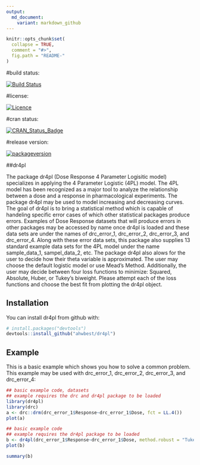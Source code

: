 ```yaml
---
output:
  md_document:
    variant: markdown_github
---
```


<!-- README.md is generated from README.Rmd. Please edit that file -->

```r
knitr::opts_chunk$set(
  collapse = TRUE,
  comment = "#>",
  fig.path = "README-"
)
```
#build status:

[![Build Status](https://travis-ci.org/aubreybailey/dr4pl.svg?branch=master)](https://travis-ci.org/aubreybailey/dr4pl)

#license:

[![Licence](https://img.shields.io/badge/licence-GPL--3-blue.svg)](https://www.gnu.org/licenses/gpl-3.0.en.html)

#cran status:

[![CRAN_Status_Badge](http://www.r-pkg.org/badges/version/dr4pl)](https://cran.r-project.org/package=dr4pl)

#release version:

[![packageversion](https://img.shields.io/badge/GitHub%20Package%20version-0.97-orange.svg?style=flat-square)](commits/master)

##dr4pl

The package dr4pl (Dose Response 4 Parameter Logisitic model) specializes in applying the 4 Parameter Logistic (4PL) model. The 4PL model has been recognized as a major tool to analyze the relationship between a dose and a response in pharmacological experiments. The package dr4pl may be used to model increasing and decreasing curves. The goal of dr4pl is to bring a statistical method which is capable of handeling specific error cases of which other statistical packages produce errors. Examples of Dose Response datasets that will produce errors in other packages may be accessed by name once dr4pl is loaded and these data sets are under the names of drc_error_1, drc_error_2, drc_error_3, and drc_error_4. Along with these error data sets, this package also supplies 13 standard example data sets for the 4PL model under the name sample_data_1, sampel_data_2, etc. The package dr4pl also alows for the user to decide how their theta variable is approximated. The user may choose the default logistic model or use Mead's Method. Additionally, the user may decide between four loss functions to minimize: Squared, Absolute, Huber, or Tukey's biweight. Please attempt each of the loss functions and choose the best fit from plotting the dr4pl object.

## Installation

You can install dr4pl from github with:

```r
# install.packages("devtools")
devtools::install_github("ahwbest/dr4pl")
```

## Example

This is a basic example which shows you how to solve a common problem. This example may be used with drc_error_1, drc_error_2, drc_error_3, and drc_error_4:

```r
## basic example code, datasets
## example requires the drc and dr4pl package to be loaded
library(dr4pl)
library(drc)
a <- drc::drm(drc_error_1$Response~drc_error_1$Dose, fct = LL.4())
plot(a)
```

```r
## basic example code
## example requires the dr4pl package to be loaded
b <- dr4pl(drc_error_1$Response~drc_error_1$Dose, method.robust = "Tukey") #Tukey's Biweight loss function estimates best for this particular data set
plot(b)
```
```r
summary(b)
```
